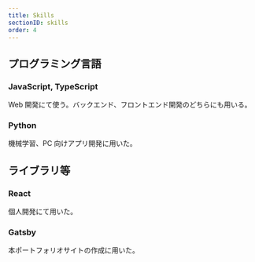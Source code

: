 ```yaml
---
title: Skills
sectionID: skills
order: 4
---
```



## プログラミング言語

### JavaScript, TypeScript

<FontAwesomeIcon icon={faStar} />
<FontAwesomeIcon icon={faStar} />
<FontAwesomeIcon icon={faStar} />
<FontAwesomeIcon icon={faStarHalfStroke} />
<FontAwesomeIcon icon={faRegularStar} />

Web 開発にて使う。バックエンド、フロントエンド開発のどちらにも用いる。

### Python

<FontAwesomeIcon icon={faStar} />
<FontAwesomeIcon icon={faStar} />
<FontAwesomeIcon icon={faStar} />
<FontAwesomeIcon icon={faRegularStar} />
<FontAwesomeIcon icon={faRegularStar} />

機械学習、PC 向けアプリ開発に用いた。

## ライブラリ等

### React

<FontAwesomeIcon icon={faStar} />
<FontAwesomeIcon icon={faStar} />
<FontAwesomeIcon icon={faStarHalfStroke} />
<FontAwesomeIcon icon={faRegularStar} />
<FontAwesomeIcon icon={faRegularStar} />

個人開発にて用いた。

### Gatsby

<FontAwesomeIcon icon={faStar} />
<FontAwesomeIcon icon={faStar} />
<FontAwesomeIcon icon={faRegularStar} />
<FontAwesomeIcon icon={faRegularStar} />
<FontAwesomeIcon icon={faRegularStar} />

本ポートフォリオサイトの作成に用いた。

